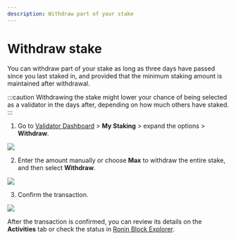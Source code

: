 ```yaml
---
description: Withdraw part of your stake
---
```


# Withdraw stake
You can withdraw part of your stake as long as three days have passed
since you last staked in, and provided that the minimum staking
amount is maintained after withdrawal.

:::caution
Withdrawing the stake might lower your chance of being selected
as a validator in the days after, depending on how much others
have staked.
:::

1. Go to [Validator Dashboard](https://validator.roninchain.com/) >
**My Staking** > expand the options > **Withdraw**.
<img src={stepOne} width={1280} />

2. Enter the amount manually or choose **Max** to withdraw the
entire stake, and then select **Withdraw**.
<img src={stepTwo} width={400} />

3. Confirm the transaction.
<img src={confirmTransaction} width={400} />

After the transaction is confirmed, you can review its details on the
**Activities** tab or check the status in
[Ronin Block Explorer](https://app.roninchain.com/dashboard).

